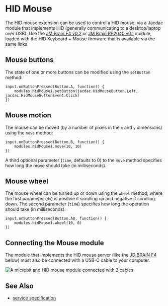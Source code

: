 # HID Mouse

The HID mouse extension can be used to control a HID mouse, via a Jacdac module
that implements HID (generally communicating to a desktop/laptop over USB). Use the
[JM Brain F4 v0.2](/devices/microsoft/research/jmbrainf441v02) or [JM Brain RP2040 v0.1](/devices/microsoft/research/jmbrainrp204059v01) module,
loaded with the HID Keyboard + Mouse firmware that is available via the same links.

## Mouse buttons

The state of one or more buttons can be modified using the `setButton` method:

```blocks
input.onButtonPressed(Button.A, function() {
    modules.hidMouse1.setButton(jacdac.HidMouseButton.Left, jacdac.HidMouseButtonEvent.Click)
})
```

## Mouse motion

The mouse can be moved (by a number of pixels in the `x` and `y` dimensions)
using the `move` method:

```blocks
input.onButtonPressed(Button.B, function() {
    modules.hidMouse1.move(10, 10)
})
```

A third optional parameter (`time`, defaults to 0) to the `move` method specifies
how long the move should take (in milliseconds).

## Mouse wheel

The mouse wheel can be turned up or down using the `wheel` method,
where the first parameter (`dy`) is positive if scrolling up and negative if scrolling down.
The second parameter (`time`) specifies how long the operation should take (in milliseconds):

```blocks
input.onButtonPressed(Button.AB, function() {
    modules.hidMouse1.wheel(10, 0)
})
```

## Connecting the Mouse module

The module that implements the HID mouse server (like the [JD BRAIN F4](/devices/microsoft/research/jmbrainf441v02) below)
must also be connected with a USB-C cable to your computer.

![A microbit and HID mouse module connected with 2 cables](./hidcables.jpg)

## See Also

-   [service specification](/services/hidmouse/)
